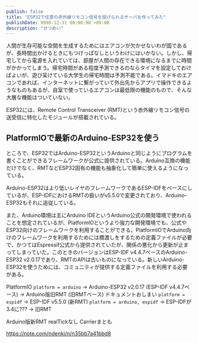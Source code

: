 ```yaml
---
publish: false
title: "ESP32で任意の赤外線リモコン信号を投げられるサーバを作ってみた"
publishDate: 9999-12-31 00:00:00 +09:00
description: "せつめい"
---
```


人間が生存可能な空間を生成するためにはエアコンが欠かせないわが国であるが、長時間出かけるときにもつけっぱなしというわけにはいかない。しかし、帰宅してから電源を入れていては、部屋が人間の存在できる環境になるまでに時間がかかってしまう。帰宅時間がある程度予測できるのならタイマを設定しておけばよいが、遊び呆けている大学生の帰宅時間は予測不能である。イマドキのエアコンであれば、インターネットに繋がっていて外出先からアプリで操作できるようなものもあるが、自室で使っているエアコンは最低限の機能のもので、そんな大層な機能はついていない。

ESP32には、Remote Control Transceiver (RMT)という赤外線リモコン信号の送受信に特化したモジュールが搭載されている。

## PlatformIOで最新のArduino-ESP32を使う

ところで、ESP32ではArduino-ESP32というArduinoと同じようにプログラムを書くことができるフレームワークが公式に提供されている。Arduino互換の機能だけでなく、RMTなどESP32固有の機能も抽象化して簡単に使えるようになっている。

Arduino-ESP32はより低いレイヤのフレームワークであるESP-IDFをベースにしているが、ESP-IDFにおけるRMTの扱いがv5.5.0で変更されており、Arduino-ESP32もそれに追従している。

また、Arduino環境は主にArduino IDEというArduino公式の開発環境で使われることを想定されているが、PlatformIOというより強力な開発環境でも、公式やESP32向けのフレームワークを利用することができる。PlatformIOでArduino向けのフレームワークを利用するためには橋渡しをするための定義ファイルが必要で、かつてはEspressif公式から提供されていたが、関係の悪化から更新が止まってしまっていた。このときのバージョンはESP-IDF v4.4.7ベースのArduino-ESP32 v2.0.17であり、RMTのAPIは古いものになっている。新しいArduino-ESP32を使うためには、コミュニティが提供する定義ファイルを利用する必要がある。

PlatformIO
`platform = arduino` → Arduino-ESP32 v2.0.17 (ESP-IDF v4.4.7ベース) → Arduino版旧RMT (旧RMTベース) ドキュメントおしまい
`platform = espidf` → ESP-IDF v5.5.0 (新RMT)
`platform = arduino, espidf` → ESP-IDFが3.4に??? → 旧RMT

Arduino版新RMT realTickなし Carrierまとも

https://note.com/ndenki/n/n35bb7a41bbd8